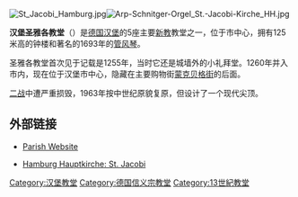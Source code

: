 {{expand language|de}}
{{Unreferenced|time=2018-08-28T05:00:03+00:00}}

{{coord|53|33|01|N|10|00|02|E|region:DE-HH_type:landmark|display=title}}
[[Image:St_Jacobi_Hamburg.jpg|thumb]][[Image:Arp-Schnitger-Orgel_St.-Jacobi-Kirche_HH.jpg|thumb]]

'''汉堡圣雅各教堂'''（{{lang-de|''Hauptkirche Sankt Jacobi''}}）是[[德国|德国]][[汉堡|汉堡]]的5座主要[[新教|新教]]教堂之一，位于市中心，拥有125米高的钟楼和著名的1693年的[[管风琴|管风琴]]。

圣雅各教堂首次见于记载是1255年，当时它还是城墙外的小礼拜堂。1260年并入市内，现在位于汉堡市中心，隐藏在主要购物街[[蒙克贝格街|蒙克贝格街]]的后面。

[[二战|二战]]中遭严重损毁，1963年按中世纪原貌复原，但设计了一个现代尖顶。

==外部链接==
*{{de icon}} {{en icon}} [http://www.jacobus.de/kirche/default_englisch.htm Parish Website]{{Wayback|url=http://www.jacobus.de/kirche/default_englisch.htm |date=20090616152335 }}
*{{de icon}} [https://web.archive.org/web/20070227110506/http://www.hauptkirchen.de/index.php?id=4 Hamburg Hauptkirche: St. Jacobi]

{{DEFAULTSORT:Hauptkirche Sankt Jacobi}}
{{Authority control}}
[[Category:汉堡教堂|Category:汉堡教堂]]
[[Category:德国信义宗教堂|Category:德国信义宗教堂]]
[[Category:13世紀教堂|Category:13世紀教堂]]